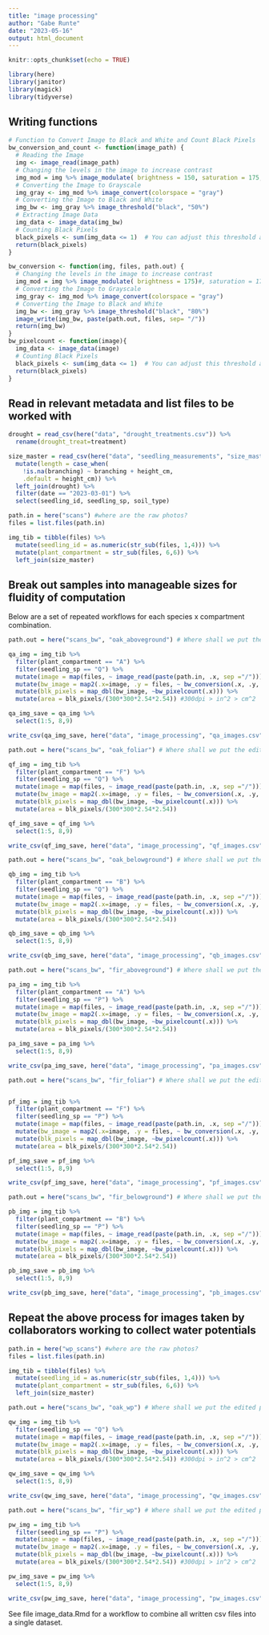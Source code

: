 ```yaml
---
title: "image processing"
author: "Gabe Runte"
date: "2023-05-16"
output: html_document
---
```


```r
knitr::opts_chunk$set(echo = TRUE)

library(here)
library(janitor)
library(magick)
library(tidyverse)
```


## Writing functions

```r
# Function to Convert Image to Black and White and Count Black Pixels
bw_conversion_and_count <- function(image_path) {
  # Reading the Image
  img <- image_read(image_path)
  # Changing the levels in the image to increase contrast
  img_mod = img %>% image_modulate( brightness = 150, saturation = 175, hue = 150)
  # Converting the Image to Grayscale
  img_gray <- img_mod %>% image_convert(colorspace = "gray")
  # Converting the Image to Black and White
  img_bw <- img_gray %>% image_threshold("black", "50%")
  # Extracting Image Data
  img_data <- image_data(img_bw)
  # Counting Black Pixels
  black_pixels <- sum(img_data <= 1)  # You can adjust this threshold as necessary
  return(black_pixels)
}

bw_conversion <- function(img, files, path.out) {
  # Changing the levels in the image to increase contrast
  img_mod = img %>% image_modulate( brightness = 175)#, saturation = 175, hue = 150)
  # Converting the Image to Grayscale
  img_gray <- img_mod %>% image_convert(colorspace = "gray")
  # Converting the Image to Black and White
  img_bw <- img_gray %>% image_threshold("black", "80%")
  image_write(img_bw, paste(path.out, files, sep= "/"))
  return(img_bw)
}
bw_pixelcount <- function(image){
  img_data <- image_data(image)
  # Counting Black Pixels
  black_pixels <- sum(img_data <= 1)  # You can adjust this threshold as necessary
  return(black_pixels)
}

```

## Read in relevant metadata and list files to be worked with

```r
drought = read_csv(here("data", "drought_treatments.csv")) %>% 
  rename(drought_treat=treatment)

size_master = read_csv(here("data", "seedling_measurements", "size_master.csv")) %>% 
  mutate(length = case_when(
    !is.na(branching) ~ branching + height_cm,
    .default = height_cm)) %>% 
  left_join(drought) %>% 
  filter(date == "2023-03-01") %>% 
  select(seedling_id, seedling_sp, soil_type)

path.in = here("scans") #where are the raw photos? 
files = list.files(path.in)

img_tib = tibble(files) %>% 
  mutate(seedling_id = as.numeric(str_sub(files, 1,4))) %>% 
  mutate(plant_compartment = str_sub(files, 6,6)) %>%
  left_join(size_master)
```

## Break out samples into manageable sizes for fluidity of computation
Below are a set of repeated workflows for each species x compartment combination. 

```r
path.out = here("scans_bw", "oak_aboveground") # Where shall we put the edited photos? 

qa_img = img_tib %>% 
  filter(plant_compartment == "A") %>% 
  filter(seedling_sp == "Q") %>% 
  mutate(image = map(files, ~ image_read(paste(path.in, .x, sep ="/")))) %>%
  mutate(bw_image = map2(.x=image, .y = files, ~ bw_conversion(.x, .y, path.out))) %>%
  mutate(blk_pixels = map_dbl(bw_image, ~bw_pixelcount(.x))) %>%
  mutate(area = blk_pixels/(300*300*2.54*2.54)) #300dpi > in^2 > cm^2

qa_img_save = qa_img %>% 
  select(1:5, 8,9)

write_csv(qa_img_save, here("data", "image_processing", "qa_images.csv"))
```

```r
path.out = here("scans_bw", "oak_foliar") # Where shall we put the edited photos? 

qf_img = img_tib %>% 
  filter(plant_compartment == "F") %>% 
  filter(seedling_sp == "Q") %>% 
  mutate(image = map(files, ~ image_read(paste(path.in, .x, sep ="/")))) %>%
  mutate(bw_image = map2(.x=image, .y = files, ~ bw_conversion(.x, .y, path.out))) %>%
  mutate(blk_pixels = map_dbl(bw_image, ~bw_pixelcount(.x))) %>%
  mutate(area = blk_pixels/(300*300*2.54*2.54))

qf_img_save = qf_img %>% 
  select(1:5, 8,9)

write_csv(qf_img_save, here("data", "image_processing", "qf_images.csv"))
```

```r
path.out = here("scans_bw", "oak_belowground") # Where shall we put the edited photos? 

qb_img = img_tib %>% 
  filter(plant_compartment == "B") %>% 
  filter(seedling_sp == "Q") %>% 
  mutate(image = map(files, ~ image_read(paste(path.in, .x, sep ="/")))) %>%
  mutate(bw_image = map2(.x=image, .y = files, ~ bw_conversion(.x, .y, path.out))) %>%
  mutate(blk_pixels = map_dbl(bw_image, ~bw_pixelcount(.x))) %>%
  mutate(area = blk_pixels/(300*300*2.54*2.54))

qb_img_save = qb_img %>% 
  select(1:5, 8,9)

write_csv(qb_img_save, here("data", "image_processing", "qb_images.csv"))
```

```r
path.out = here("scans_bw", "fir_aboveground") # Where shall we put the edited photos? 

pa_img = img_tib %>% 
  filter(plant_compartment == "A") %>% 
  filter(seedling_sp == "P") %>% 
  mutate(image = map(files, ~ image_read(paste(path.in, .x, sep ="/")))) %>%
  mutate(bw_image = map2(.x=image, .y = files, ~ bw_conversion(.x, .y, path.out))) %>%
  mutate(blk_pixels = map_dbl(bw_image, ~bw_pixelcount(.x))) %>%
  mutate(area = blk_pixels/(300*300*2.54*2.54))

pa_img_save = pa_img %>% 
  select(1:5, 8,9)

write_csv(pa_img_save, here("data", "image_processing", "pa_images.csv"))
```

```r
path.out = here("scans_bw", "fir_foliar") # Where shall we put the edited photos? 


pf_img = img_tib %>% 
  filter(plant_compartment == "F") %>% 
  filter(seedling_sp == "P") %>% 
  mutate(image = map(files, ~ image_read(paste(path.in, .x, sep ="/")))) %>%
  mutate(bw_image = map2(.x=image, .y = files, ~ bw_conversion(.x, .y, path.out))) %>%
  mutate(blk_pixels = map_dbl(bw_image, ~bw_pixelcount(.x))) %>%
  mutate(area = blk_pixels/(300*300*2.54*2.54))

pf_img_save = pf_img %>% 
  select(1:5, 8,9)

write_csv(pf_img_save, here("data", "image_processing", "pf_images.csv"))
```

```r
path.out = here("scans_bw", "fir_belowground") # Where shall we put the edited photos? 

pb_img = img_tib %>% 
  filter(plant_compartment == "B") %>% 
  filter(seedling_sp == "P") %>% 
  mutate(image = map(files, ~ image_read(paste(path.in, .x, sep ="/")))) %>%
  mutate(bw_image = map2(.x=image, .y = files, ~ bw_conversion(.x, .y, path.out))) %>%
  mutate(blk_pixels = map_dbl(bw_image, ~bw_pixelcount(.x))) %>%
  mutate(area = blk_pixels/(300*300*2.54*2.54))

pb_img_save = pb_img %>% 
  select(1:5, 8,9)

write_csv(pb_img_save, here("data", "image_processing", "pb_images.csv"))
```

## Repeat the above process for images taken by collaborators working to collect water potentials

```r

path.in = here("wp_scans") #where are the raw photos? 
files = list.files(path.in)

img_tib = tibble(files) %>% 
  mutate(seedling_id = as.numeric(str_sub(files, 1,4))) %>% 
  mutate(plant_compartment = str_sub(files, 6,6)) %>%
  left_join(size_master)
```

```r
path.out = here("scans_bw", "oak_wp") # Where shall we put the edited photos? 

qw_img = img_tib %>% 
  filter(seedling_sp == "Q") %>% 
  mutate(image = map(files, ~ image_read(paste(path.in, .x, sep ="/")))) %>%
  mutate(bw_image = map2(.x=image, .y = files, ~ bw_conversion(.x, .y, path.out))) %>%
  mutate(blk_pixels = map_dbl(bw_image, ~bw_pixelcount(.x))) %>%
  mutate(area = blk_pixels/(300*300*2.54*2.54)) #300dpi > in^2 > cm^2

qw_img_save = qw_img %>% 
  select(1:5, 8,9)

write_csv(qw_img_save, here("data", "image_processing", "qw_images.csv"))
```

```r
path.out = here("scans_bw", "fir_wp") # Where shall we put the edited photos? 

pw_img = img_tib %>% 
  filter(seedling_sp == "P") %>% 
  mutate(image = map(files, ~ image_read(paste(path.in, .x, sep ="/")))) %>%
  mutate(bw_image = map2(.x=image, .y = files, ~ bw_conversion(.x, .y, path.out))) %>%
  mutate(blk_pixels = map_dbl(bw_image, ~bw_pixelcount(.x))) %>%
  mutate(area = blk_pixels/(300*300*2.54*2.54)) #300dpi > in^2 > cm^2

pw_img_save = pw_img %>% 
  select(1:5, 8,9)

write_csv(pw_img_save, here("data", "image_processing", "pw_images.csv"))
```


See file image_data.Rmd for a workflow to combine all written csv files into a single dataset. 